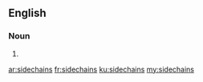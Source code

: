 ==English==

===Noun===
{{head|en|plural}}

# {{plural of|sidechain|lang=en}}

[[ar:sidechains]]
[[fr:sidechains]]
[[ku:sidechains]]
[[my:sidechains]]